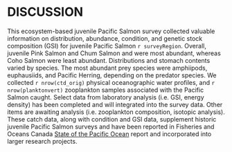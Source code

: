# DISCUSSION

This ecosystem-based juvenile Pacific Salmon survey collected valuable information on distribution, abundance, condition, and genetic stock composition (GSI) for juvenile Pacific Salmon `r surveyRegion`. Overall, juvenile Pink Salmon and Chum Salmon and were most abundant, whereas Coho Salmon were least abundant. Distributions and stomach contents varied by species. The most abundant prey species were amphiipods, euphausiids, and Pacific Herring, depending on the predator species. We collected `r nrow(ctd_orig)` physical oceanographic water profiles, and `r nrow(planktonvert)` zooplankton samples associated with the Pacific Salmon caught. Select data from laboratory analysis (i.e. GSI, energy density) has been completed and will integrated into the survey data. Other items are awaiting analysis (i.e. zooplankton composition, isotopic analysis). These catch data, along with condition and GSI data, supplement historic juvenile Pacific Salmon surveys and have been reported in Fisheries and Oceans Canada [State of the Pacific Ocean](https://dfo-mpo.gc.ca/oceans/publications/index-eng.html#soto-pac-tech) report and incorporated into larger research projects. 
